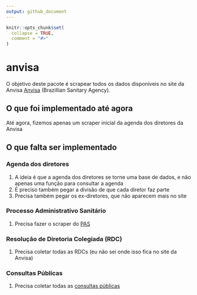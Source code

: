 ```yaml
---
output: github_document
---
```


<!-- README.md is generated from README.Rmd. Please edit that file -->

```r
knitr::opts_chunk$set(
  collapse = TRUE,
  comment = "#>"
)
```

# anvisa

<!-- badges: start -->
<!-- badges: end -->

O objetivo deste pacote é scrapear todos os dados disponíveis no site da Anvisa [Anvisa](https://www.gov.br/anvisa/pt-br) (Brazillian Sanitary Agency). 

## O que foi implementado até agora

Até agora, fizemos apenas um scraper inicial da agenda dos diretores da Anvisa

## O que falta ser implementado

### Agenda dos diretores

1. A ideia é que a agenda dos diretores se torne uma base de dados, e não apenas uma função para consultar a agenda
2. É preciso também pegar a divisão de que cada diretor faz parte 
3. Precisa também pegar os ex-diretores, que não aparecem mais no site

### Processo Administrativo Sanitário

1. Precisa fazer o scraper do [PAS](https://www.gov.br/anvisa/pt-br/acessoainformacao/dadosabertos/informacoes-analiticas/processos-administrativos-sanitarios)

### Resolução de Diretoria Colegiada (RDC)

1. Precisa coletar todas as RDCs (eu não sei onde isso fica no site da Anvisa)

### Consultas Públicas

1. Precisa coletar todas as [consultas públicas](http://antigo.anvisa.gov.br/consultas-publicas#/)

